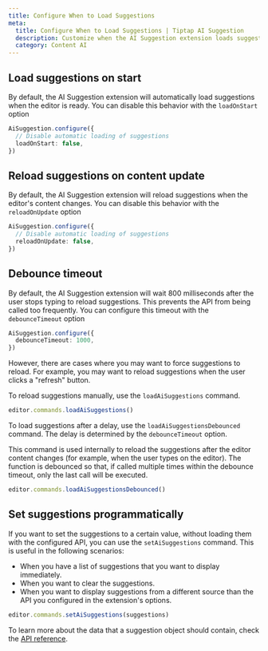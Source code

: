 ```yaml
---
title: Configure When to Load Suggestions
meta:
  title: Configure When to Load Suggestions | Tiptap AI Suggestion
  description: Customize when the AI Suggestion extension loads suggestions with options like loadOnStart and reloadOnUpdate.
  category: Content AI
---
```


## Load suggestions on start

By default, the AI Suggestion extension will automatically load suggestions when the editor is ready. You can disable this behavior with the `loadOnStart` option

```ts
AiSuggestion.configure({
  // Disable automatic loading of suggestions
  loadOnStart: false,
})
```

## Reload suggestions on content update

By default, the AI Suggestion extension will reload suggestions when the editor's content changes. You can disable this behavior with the `reloadOnUpdate` option

```ts
AiSuggestion.configure({
  // Disable automatic loading of suggestions
  reloadOnUpdate: false,
})
```

## Debounce timeout

By default, the AI Suggestion extension will wait 800 milliseconds after the user stops typing to reload suggestions. This prevents the API from being called too frequently. You can configure this timeout with the `debounceTimeout` option

```ts
AiSuggestion.configure({
  debounceTimeout: 1000,
})
```

However, there are cases where you may want to force suggestions to reload. For example, you may want to reload suggestions when the user clicks a "refresh" button.

To reload suggestions manually, use the `loadAiSuggestions` command.

```ts
editor.commands.loadAiSuggestions()
```

To load suggestions after a delay, use the `loadAiSuggestionsDebounced` command. The delay is determined by the `debounceTimeout` option.

This command is used internally to reload the suggestions after the editor content changes (for example, when the user types on the editor). The function is debounced so that, if called multiple times within the debounce timeout, only the last call will be executed.

```ts
editor.commands.loadAiSuggestionsDebounced()
```

## Set suggestions programmatically

If you want to set the suggestions to a certain value, without loading them with the configured API, you can use the `setAiSuggestions` command. This is useful in the following scenarios:

- When you have a list of suggestions that you want to display immediately.
- When you want to clear the suggestions.
- When you want to display suggestions from a different source than the API you configured in the extension's options.

```ts
editor.commands.setAiSuggestions(suggestions)
```

To learn more about the data that a suggestion object should contain, check the [API reference](/content-ai/extensions/ai-suggestion/api-reference#proofreading-suggestions).